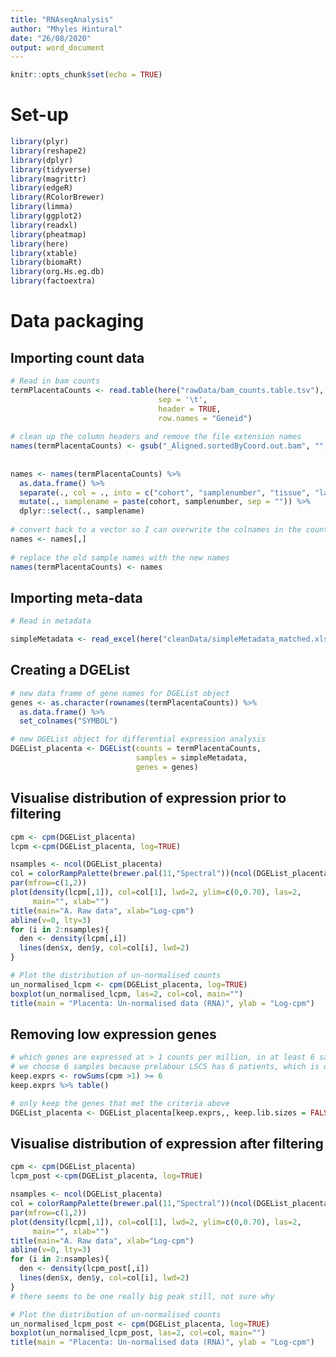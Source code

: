 ```yaml
---
title: "RNAseqAnalysis"
author: "Mhyles Hintural"
date: "26/08/2020"
output: word_document
---
```


```r
knitr::opts_chunk$set(echo = TRUE)
```

# Set-up

```r
library(plyr)
library(reshape2)
library(dplyr)
library(tidyverse)
library(magrittr)
library(edgeR)
library(RColorBrewer)
library(limma)
library(ggplot2)
library(readxl)
library(pheatmap)
library(here)
library(xtable)
library(biomaRt)
library(org.Hs.eg.db)
library(factoextra)
```

# Data packaging
## Importing count data

```r
 
# Read in bam counts
termPlacentaCounts <- read.table(here("rawData/bam_counts.table.tsv"),
                                 sep = '\t',
                                 header = TRUE,
                                 row.names = "Geneid")
 
# clean up the column headers and remove the file extension names
names(termPlacentaCounts) <- gsub("_Aligned.sortedByCoord.out.bam", "", names(termPlacentaCounts))
 
 
names <- names(termPlacentaCounts) %>%
  as.data.frame() %>%
  separate(., col = ., into = c("cohort", "samplenumber", "tissue", "lane"), sep = "_") %>%
  mutate(., samplename = paste(cohort, samplenumber, sep = "")) %>%
  dplyr::select(., samplename)
 
# convert back to a vector so I can overwrite the colnames in the counts table
names <- names[,]
 
# replace the old sample names with the new names
names(termPlacentaCounts) <- names
```

## Importing meta-data

```r

# Read in metadata

simpleMetadata <- read_excel(here("cleanData/simpleMetadata_matched.xlsx"))

```

## Creating a DGEList

```r

# new data frame of gene names for DGEList object
genes <- as.character(rownames(termPlacentaCounts)) %>%
  as.data.frame() %>%
  set_colnames("SYMBOL")

# new DGEList object for differential expression analysis
DGEList_placenta <- DGEList(counts = termPlacentaCounts,
                            samples = simpleMetadata,
                            genes = genes)

```

## Visualise distribution of expression prior to filtering

```r

cpm <- cpm(DGEList_placenta)
lcpm <-cpm(DGEList_placenta, log=TRUE)

nsamples <- ncol(DGEList_placenta)
col = colorRampPalette(brewer.pal(11,"Spectral"))(ncol(DGEList_placenta))
par(mfrow=c(1,2))
plot(density(lcpm[,1]), col=col[1], lwd=2, ylim=c(0,0.70), las=2,
     main="", xlab="")
title(main="A. Raw data", xlab="Log-cpm")
abline(v=0, lty=3)
for (i in 2:nsamples){
  den <- density(lcpm[,i])
  lines(den$x, den$y, col=col[i], lwd=2)
}

# Plot the distribution of un-normalised counts
un_normalised_lcpm <- cpm(DGEList_placenta, log=TRUE)
boxplot(un_normalised_lcpm, las=2, col=col, main="")
title(main = "Placenta: Un-normalised data (RNA)", ylab = "Log-cpm")

```

## Removing low expression genes

```r

# which genes are expressed at > 1 counts per million, in at least 6 samples
# we choose 6 samples because prelabour LSCS has 6 patients, which is our smallest group
keep.exprs <- rowSums(cpm >1) >= 6
keep.exprs %>% table()

# only keep the genes that met the criteria above
DGEList_placenta <- DGEList_placenta[keep.exprs,, keep.lib.sizes = FALSE]

```

## Visualise distribution of expression after filtering

```r

cpm <- cpm(DGEList_placenta)
lcpm_post <-cpm(DGEList_placenta, log=TRUE)

nsamples <- ncol(DGEList_placenta)
col = colorRampPalette(brewer.pal(11,"Spectral"))(ncol(DGEList_placenta))
par(mfrow=c(1,2))
plot(density(lcpm[,1]), col=col[1], lwd=2, ylim=c(0,0.70), las=2,
     main="", xlab="")
title(main="A. Raw data", xlab="Log-cpm")
abline(v=0, lty=3)
for (i in 2:nsamples){
  den <- density(lcpm_post[,i])
  lines(den$x, den$y, col=col[i], lwd=2)
}
# there seems to be one really big peak still, not sure why

# Plot the distribution of un-normalised counts
un_normalised_lcpm_post <- cpm(DGEList_placenta, log=TRUE)
boxplot(un_normalised_lcpm_post, las=2, col=col, main="")
title(main = "Placenta: Un-normalised data (RNA)", ylab = "Log-cpm")

```